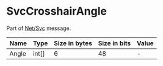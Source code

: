 # SvcCrosshairAngle

Part of [Net/Svc](../netsvc) message.

<!-- @dem-gen-begin:SvcCrosshairAngle -->
| Name | Type | Size in bytes | Size in bits | Value |
| --- | --- | --- | --- | --- |
| Angle | int[] | 6 | 48 | - |

<!-- @dem-gen-end:SvcCrosshairAngle -->
